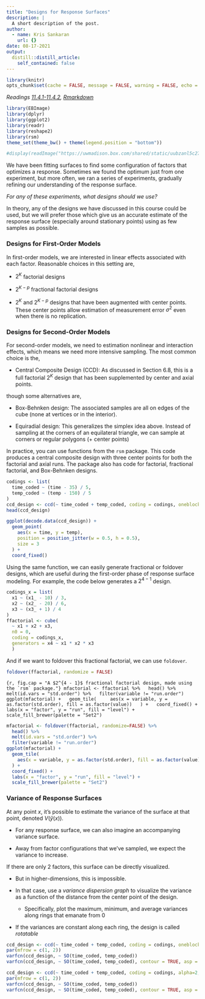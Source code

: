 ```yaml
---
title: "Designs for Response Surfaces"
description: |
  A short description of the post.
author:
  - name: Kris Sankaran
    url: {}
date: 08-17-2021
output:
  distill::distill_article:
    self_contained: false
---
```


```r
library(knitr)
opts_chunk$set(cache = FALSE, message = FALSE, warning = FALSE, echo = TRUE)
```

_Readings [11.4.1-11.4.2](), [Rmarkdown]()_


```r
library(EBImage)
library(dplyr)
library(ggplot2)
library(readr)
library(reshape2)
library(rsm)
theme_set(theme_bw() + theme(legend.position = "bottom"))
```
```r
#display(readImage("https://uwmadison.box.com/shared/static/uubzanl5c273c45mxazy0d06r7r0uz52.png"))
```

We have been fitting surfaces to find some configuration of factors that optimizes a response. Sometimes we found the optimum just from one experiment, but more often, we ran a series of experiments, gradually refining our understanding of the response surface.

*For any of these experiments, what designs should we use?*

In theory, any of the designs we have discussed in this course could be used,
but we will prefer those which give us an accurate estimate of the response
surface (especially around stationary points) using as few samples as possible.

### Designs for First-Order Models

In first-order models, we are interested in linear effects associated with each
factor. Reasonable choices in this setting are,

* $2^{K}$ factorial designs

* $2^{K - p}$ fractional factorial designs

* $2^{K}$ and $2^{K - p}$ designs that have been augmented with center
points. These center points allow estimation of measurement error $\sigma^2$
even when there is no replication.

### Designs for Second-Order Models

For second-order models, we need to estimation nonlinear and interaction
effects, which means we need more intensive sampling. The most common choice is
the,

* Central Composite Design (CCD): As discussed in Section 6.8, this is a full
factorial $2^{K}$ design that has been supplemented by center and axial
points.

though some alternatives are,

* Box-Behnken design: The associated samples are all on edges of the cube (none
at vertices or in the interior).

* Equiradial design: This generalizes the simplex idea above. Instead of
sampling at the corners of an equilateral triangle, we can sample at corners or
regular polygons (+ center points)

In practice, you can use functions from the `rsm` package. This code produces a
central composite design with three center points for both the factorial and
axial runs. The package also has code for factorial, fractional factorial, and
Box-Behnken designs.

```r
codings <- list(
  time_coded ~ (time - 35) / 5,
  temp_coded ~ (temp - 150) / 5
)
ccd_design <- ccd(~ time_coded + temp_coded, coding = codings, oneblock = TRUE)
head(ccd_design)
```
```r
ggplot(decode.data(ccd_design)) +
  geom_point(
    aes(x = time, y = temp),
    position = position_jitter(w = 0.5, h = 0.5),
    size = 3
  ) +
  coord_fixed()
```
Using the same function, we can easily generate fractional or foldover designs,
which are useful during the first-order phase of response surface modeling. For
example, the code below generates a $2^{4 - 1}$ design.

```r
codings_x = list(
  x1 ~ (x1_ - 10) / 3,
  x2 ~ (x2_ - 20) / 6,
  x3 ~ (x3_ + 1) / 4
)
ffactorial <- cube(
  ~ x1 + x2 + x3, 
  n0 = 0, 
  coding = codings_x,
  generators = x4 ~ x1 * x2 * x3
  )
```
And if we want to foldover this fractional factorial, we can use `foldover`.

```r
foldover(ffactorial, randomize = FALSE)
```


```{r, fig.cap = "A $2^{4 - 1}$ fractional factorial design, made using the `rsm` package."}
mfactorial <- ffactorial %>%
  head() %>%
  melt(id.vars = "std.order") %>%
  filter(variable != "run.order")
ggplot(mfactorial) +
  geom_tile(
    aes(x = variable, y = as.factor(std.order), fill = as.factor(value))
  ) +
  coord_fixed() +
  labs(x = "factor", y = "run", fill = "level") +
  scale_fill_brewer(palette = "Set2")
```

```r
mfactorial <- foldover(ffactorial, randomize=FALSE) %>%
  head() %>%
  melt(id.vars = "std.order") %>%
  filter(variable != "run.order")
ggplot(mfactorial) +
  geom_tile(
    aes(x = variable, y = as.factor(std.order), fill = as.factor(value))
  ) +
  coord_fixed() +
  labs(x = "factor", y = "run", fill = "level") +
  scale_fill_brewer(palette = "Set2")
```

### Variance of Response Surfaces

At any point $x$, it’s possible to estimate the variance of the surface at
that point, denoted $V\left(\hat{y}\left(x\right)\right)$.

* For any response surface, we can also imagine an accompanying variance
surface.

* Away from factor configurations that we’ve sampled, we expect the variance to increase.

If there are only 2 factors, this surface can be directly visualized. 

* But in higher-dimensions, this is impossible.

* In that case, use a _variance dispersion graph_ to visualize the variance as a function of the distance from the center point of the design.

	* Specifically, plot the maximum, minimum, and average variances along rings that emanate from 0
	
* If the variances are constant along each ring, the design is called _rotatable_

```r
ccd_design <- ccd(~ time_coded + temp_coded, coding = codings, oneblock = TRUE)
par(mfrow = c(1, 2))
varfcn(ccd_design, ~ SO(time_coded, temp_coded))
varfcn(ccd_design, ~ SO(time_coded, temp_coded), contour = TRUE, asp = 1)
```

```r
ccd_design <- ccd(~ time_coded + temp_coded, coding = codings, alpha=2, oneblock = TRUE)
par(mfrow = c(1, 2))
varfcn(ccd_design, ~ SO(time_coded, temp_coded))
varfcn(ccd_design, ~ SO(time_coded, temp_coded), contour = TRUE, asp = 1)
```
